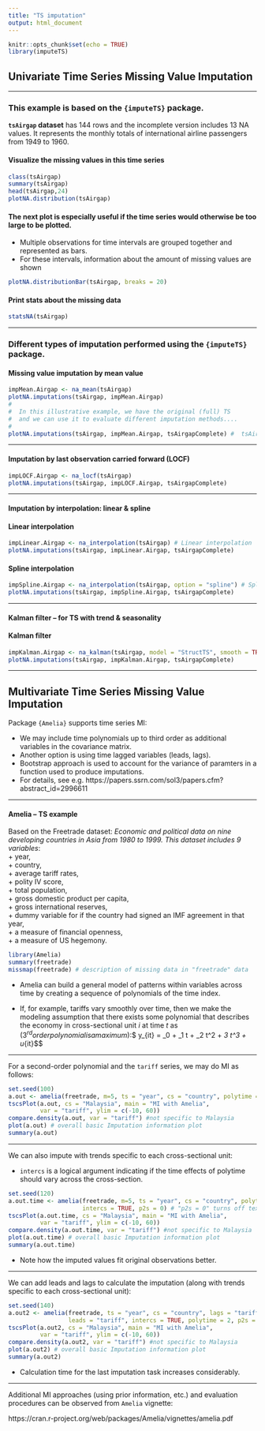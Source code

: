 ---
title: "TS imputation"
output: html_document
---

```{r setup, include=FALSE}
knitr::opts_chunk$set(echo = TRUE)
library(imputeTS)
```

## Univariate Time Series Missing Value Imputation

---

### This example is based on the `{imputeTS}` package.

**`tsAirgap` dataset** has 144 rows and the incomplete version includes 13 NA values. It represents
the monthly totals of international airline passengers from 1949 to 1960.

#### Visualize the missing values in this time series

```{r}
class(tsAirgap)
summary(tsAirgap)
head(tsAirgap,24)
plotNA.distribution(tsAirgap)
```


#### The next plot is especially useful if the time series would otherwise be too large to be plotted.  

+ Multiple observations for time intervals are grouped together and represented as bars.   
+ For these intervals, information about the amount of missing values are shown  

```{r}
plotNA.distributionBar(tsAirgap, breaks = 20)
```

#### Print stats about the missing data

```{r}
statsNA(tsAirgap)
```

--- 

### Different types of imputation performed using the `{imputeTS}` package.

#### **Missing value imputation by mean value** 

```{r}
impMean.Airgap <- na_mean(tsAirgap)
plotNA.imputations(tsAirgap, impMean.Airgap) 
#
#  In this illustrative example, we have the original (full) TS
#  and we can use it to evaluate different imputation methods....
#
plotNA.imputations(tsAirgap, impMean.Airgap, tsAirgapComplete) #  tsAirgapComplete is the complete dataset
```

---

#### **Imputation by last observation carried forward (LOCF)**

```{r}
impLOCF.Airgap <- na_locf(tsAirgap)
plotNA.imputations(tsAirgap, impLOCF.Airgap, tsAirgapComplete)
```


---

#### **Imputation by interpolation: linear & spline**

#### Linear interpolation

```{r}
impLinear.Airgap <- na_interpolation(tsAirgap) # Linear interpolation
plotNA.imputations(tsAirgap, impLinear.Airgap, tsAirgapComplete)
```

#### Spline interpolation

```{r}
impSpline.Airgap <- na_interpolation(tsAirgap, option = "spline") # Spline interpolation
plotNA.imputations(tsAirgap, impSpline.Airgap, tsAirgapComplete)
```

--- 

#### **Kalman filter -- for TS with trend & seasonality**

#### Kalman filter

```{r}
impKalman.Airgap <- na_kalman(tsAirgap, model = "StructTS", smooth = TRUE) # Spline interpolation
plotNA.imputations(tsAirgap, impKalman.Airgap, tsAirgapComplete)
```

--- 

## Multivariate Time Series Missing Value Imputation

Package `{Amelia}` supports time series MI:

 + We may include time polynomials up to third order as additional variables in the covariance matrix.  
 + Another option is using time lagged variables (leads, lags).  
 + Bootstrap approach is used to account for the variance of paramters in a function used to produce imputations.  
 + For details, see e.g. https://papers.ssrn.com/sol3/papers.cfm?abstract_id=2996611
 
---

#### **Amelia -- TS example**

Based on the Freetrade dataset: *Economic and political data on nine developing countries in Asia from 1980 to 1999. This dataset includes 9 variables*:  
+ year,  
+ country,  
+ average tariff rates,  
+ polity IV score,  
+ total population,  
+ gross domestic product per capita,  
+ gross international reserves,  
+ dummy variable for if the country had signed an IMF agreement in that year,  
+ a measure of financial openness,  
+ a measure of US hegemony.  

 
```{r, message=F}
library(Amelia)
summary(freetrade) 
missmap(freetrade) # description of missing data in "freetrade" data
```


+ Amelia can build a general model of patterns within variables across
time by creating a sequence of polynomials of the time index.  

+ If, for example, tariffs vary smoothly over time, then we make the modeling assumption that there exists some polynomial that describes the economy in cross-sectional unit $i$ at time $t$ as ($3^{rd} order polynomial is a maximum):  
$$ y_{it} = \beta_0 + \beta_1 t + \beta_2 t^2 + \beta_3 t^3 + u_{it}$$

---  

For a second-order polynomial and the `tariff` series, we may do MI as follows:

```{r}
set.seed(100)
a.out <- amelia(freetrade, m=5, ts = "year", cs = "country", polytime = 2, p2s = 0)
tscsPlot(a.out, cs = "Malaysia", main = "MI with Amelia",
         var = "tariff", ylim = c(-10, 60))
compare.density(a.out, var = "tariff") #not specific to Malaysia
plot(a.out) # overall basic Imputation information plot
summary(a.out)
```


---  

We can also impute with trends specific to each cross-sectional unit:

* `intercs` is a logical argument indicating if the time effects of polytime should vary across the cross-section.

```{r}
set.seed(120)
a.out.time <- amelia(freetrade, m=5, ts = "year", cs = "country", polytime = 2,
                     intercs = TRUE, p2s = 0) # "p2s = 0" turns off text output
tscsPlot(a.out.time, cs = "Malaysia", main = "MI with Amelia",
         var = "tariff", ylim = c(-10, 60))
compare.density(a.out.time, var = "tariff") #not specific to Malaysia
plot(a.out.time) # overall basic Imputation information plot
summary(a.out.time)
```
 
 + Note how the imputed values fit original observations better.
 
 
---  

We can add leads and lags to calculate the imputation (along with trends specific to each cross-sectional unit):

```{r}
set.seed(140)
a.out2 <- amelia(freetrade, ts = "year", cs = "country", lags = "tariff",
                 leads = "tariff", intercs = TRUE, polytime = 2, p2s = 0)
tscsPlot(a.out2, cs = "Malaysia", main = "MI with Amelia",
         var = "tariff", ylim = c(-10, 60))
compare.density(a.out2, var = "tariff") #not specific to Malaysia
plot(a.out2) # overall basic Imputation information plot
summary(a.out2)
```
 
 + Calculation time for the last imputation task increases considerably.
 


---


Additional MI approaches (using prior information, etc.) and evaluation procedures can be observed from `Amelia` vignette: 

https://cran.r-project.org/web/packages/Amelia/vignettes/amelia.pdf 


